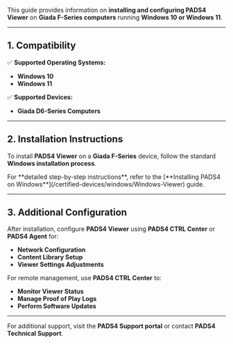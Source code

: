 This guide provides information on **installing and configuring PADS4 Viewer** on **Giada F-Series computers** running **Windows 10 or Windows 11**.

---

## **1. Compatibility**

✅ **Supported Operating Systems:**

- **Windows 10**
- **Windows 11**

✅ **Supported Devices:**

- **Giada D6-Series Computers**

---

## **2. Installation Instructions**

To install **PADS4 Viewer** on a **Giada F-Series** device, follow the standard **Windows installation process**.

<Note>
  For **detailed step-by-step instructions**, refer to the [**Installing PADS4 on Windows**](/certified-devices/windows/Windows-Viewer) guide.
</Note>

---

## **3. Additional Configuration**

After installation, configure **PADS4 Viewer** using **PADS4 CTRL Center** or **PADS4 Agent** for:

- **Network Configuration**
- **Content Library Setup**
- **Viewer Settings Adjustments**

For remote management, use **PADS4 CTRL Center** to:

- **Monitor Viewer Status**
- **Manage Proof of Play Logs**
- **Perform Software Updates**

---

For additional support, visit the **PADS4 Support portal** or contact **PADS4 Technical Support**.